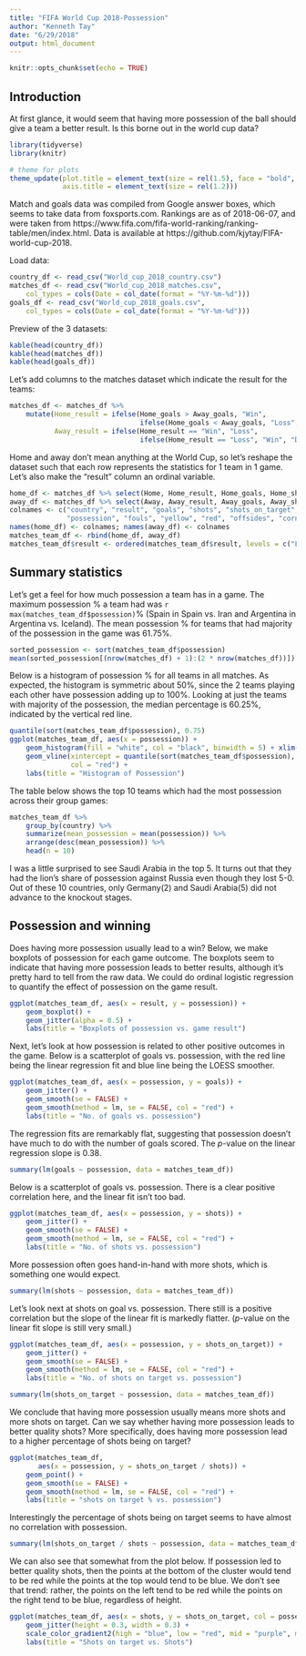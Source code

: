 ```yaml
---
title: "FIFA World Cup 2018-Possession"
author: "Kenneth Tay"
date: "6/29/2018"
output: html_document
---
```


```r
knitr::opts_chunk$set(echo = TRUE)
```

## Introduction

At first glance, it would seem that having more possession of the ball should give a team a better result. Is this borne out in the world cup data?  

```r
library(tidyverse)
library(knitr)

# theme for plots
theme_update(plot.title = element_text(size = rel(1.5), face = "bold", hjust = 0.5),
             axis.title = element_text(size = rel(1.2)))
```

Match and goals data was compiled from Google answer boxes, which seems to take data from foxsports.com. Rankings are as of 2018-06-07, and were taken from https://www.fifa.com/fifa-world-ranking/ranking-table/men/index.html. Data is available at https://github.com/kjytay/FIFA-world-cup-2018.  

Load data:  
```r
country_df <- read_csv("World_cup_2018_country.csv")
matches_df <- read_csv("World_cup_2018_matches.csv", 
    col_types = cols(Date = col_date(format = "%Y-%m-%d")))
goals_df <- read_csv("World_cup_2018_goals.csv", 
    col_types = cols(Date = col_date(format = "%Y-%m-%d")))
```

Preview of the 3 datasets:
```r
kable(head(country_df))
kable(head(matches_df))
kable(head(goals_df))
```

Let's add columns to the matches dataset which indicate the result for the teams:
```r
matches_df <- matches_df %>% 
    mutate(Home_result = ifelse(Home_goals > Away_goals, "Win", 
                                ifelse(Home_goals < Away_goals, "Loss", "Draw")),
           Away_result = ifelse(Home_result == "Win", "Loss",
                                ifelse(Home_result == "Loss", "Win", "Draw")))
```

Home and away don't mean anything at the World Cup, so let's reshape the dataset such that each row represents the statistics for 1 team in 1 game. Let's also make the "result" column an ordinal variable.  
```r
home_df <- matches_df %>% select(Home, Home_result, Home_goals, Home_shots:Home_corners)
away_df <- matches_df %>% select(Away, Away_result, Away_goals, Away_shots:Away_corners)
colnames <- c("country", "result", "goals", "shots", "shots_on_target", 
              "possession", "fouls", "yellow", "red", "offsides", "corners")
names(home_df) <- colnames; names(away_df) <- colnames
matches_team_df <- rbind(home_df, away_df)
matches_team_df$result <- ordered(matches_team_df$result, levels = c("Loss", "Draw", "Win"))
```

## Summary statistics  

Let's get a feel for how much possession a team has in a game. The maximum possession % a team had was `r max(matches_team_df$possession)`% (Spain in Spain vs. Iran and Argentina in Argentina vs. Iceland). The mean possession % for teams that had majority of the possession in the game was 61.75%.  
```r
sorted_possession <- sort(matches_team_df$possession)
mean(sorted_possession[(nrow(matches_df) + 1):(2 * nrow(matches_df))])
```

Below is a histogram of possession % for all teams in all matches. As expected, the histogram is symmetric about 50%, since the 2 teams playing each other have possession adding up to 100%. Looking at just the teams with majority of the possession, the median percentage is 60.25%, indicated by the vertical red line.
```r
quantile(sort(matches_team_df$possession), 0.75)
ggplot(matches_team_df, aes(x = possession)) +
    geom_histogram(fill = "white", col = "black", binwidth = 5) + xlim(c(0, 100)) +
    geom_vline(xintercept = quantile(sort(matches_team_df$possession), 0.75), 
               col = "red") +
    labs(title = "Histogram of Possession")
```

The table below shows the top 10 teams which had the most possession across their group games:
```r
matches_team_df %>% 
    group_by(country) %>%
    summarize(mean_possession = mean(possession)) %>%
    arrange(desc(mean_possession)) %>%
    head(n = 10)
```

I was a little surprised to see Saudi Arabia in the top 5. It turns out that they had the lion's share of possession against Russia even though they lost 5-0. Out of these 10 countries, only Germany(2) and Saudi Arabia(5) did not advance to the knockout stages.  

## Possession and winning

Does having more possession usually lead to a win? Below, we make boxplots of possession for each game outcome. The boxplots seem to indicate that having more possession leads to better results, although it's pretty hard to tell from the raw data. We could do ordinal logistic regression to quantify the effect of possession on the game result.  
```r
ggplot(matches_team_df, aes(x = result, y = possession)) +
    geom_boxplot() +
    geom_jitter(alpha = 0.5) + 
    labs(title = "Boxplots of possession vs. game result")
```

Next, let's look at how possession is related to other positive outcomes in the game. Below is a scatterplot of goals vs. possession, with the red line being the linear regression fit and blue line being the LOESS smoother.  
```r
ggplot(matches_team_df, aes(x = possession, y = goals)) +
    geom_jitter() +
    geom_smooth(se = FALSE) +
    geom_smooth(method = lm, se = FALSE, col = "red") +
    labs(title = "No. of goals vs. possession")
```

The regression fits are remarkably flat, suggesting that possession doesn't have much to do with the number of goals scored. The $p$-value on the linear regression slope is 0.38.  
```r
summary(lm(goals ~ possession, data = matches_team_df))
```


Below is a scatterplot of goals vs. possession. There is a clear positive correlation here, and the linear fit isn't too bad.  
```r
ggplot(matches_team_df, aes(x = possession, y = shots)) +
    geom_jitter() +
    geom_smooth(se = FALSE) +
    geom_smooth(method = lm, se = FALSE, col = "red") +
    labs(title = "No. of shots vs. possession")
```

More possession often goes hand-in-hand with more shots, which is something one would expect.  
```r
summary(lm(shots ~ possession, data = matches_team_df))
```

Let's look next at shots on goal vs. possession. There still is a positive correlation but the slope of the linear fit is markedly flatter. ($p$-value on the linear fit slope is still very small.)  
```r
ggplot(matches_team_df, aes(x = possession, y = shots_on_target)) +
    geom_jitter() +
    geom_smooth(se = FALSE) +
    geom_smooth(method = lm, se = FALSE, col = "red") +
    labs(title = "No. of shots on target vs. possession")
```

```r
summary(lm(shots_on_target ~ possession, data = matches_team_df))
```

We conclude that having more possession usually means more shots and more shots on target. Can we say whether having more possession leads to better quality shots? More specifically, does having more possession lead to a higher percentage of shots being on target?  
```r
ggplot(matches_team_df, 
       aes(x = possession, y = shots_on_target / shots)) +
    geom_point() + 
    geom_smooth(se = FALSE) +
    geom_smooth(method = lm, se = FALSE, col = "red") + 
    labs(title = "shots on target % vs. possession")
```

Interestingly the percentage of shots being on target seems to have almost no correlation with possession.  
```r
summary(lm(shots_on_target / shots ~ possession, data = matches_team_df))
```

We can also see that somewhat from the plot below. If possession led to better quality shots, then the points at the bottom of the cluster would tend to be red while the points at the top would tend to be blue. We don't see that trend: rather, the points on the left tend to be red while the points on the right tend to be blue, regardless of height.  
```r
ggplot(matches_team_df, aes(x = shots, y = shots_on_target, col = possession)) +
    geom_jitter(height = 0.3, width = 0.3) +
    scale_color_gradient2(high = "blue", low = "red", mid = "purple", midpoint = 50) +
    labs(title = "Shots on target vs. Shots")
```

